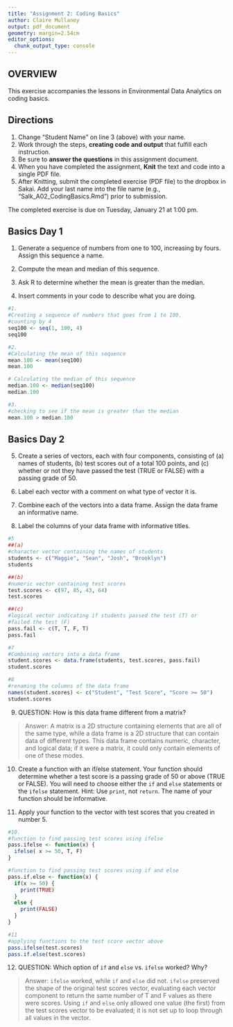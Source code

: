 ```yaml
---
title: "Assignment 2: Coding Basics"
author: Claire Mullaney
output: pdf_document
geometry: margin=2.54cm
editor_options: 
  chunk_output_type: console
---
```

## OVERVIEW

This exercise accompanies the lessons in Environmental Data Analytics on coding basics. 

## Directions
1. Change "Student Name" on line 3 (above) with your name.
3. Work through the steps, **creating code and output** that fulfill each instruction.
4. Be sure to **answer the questions** in this assignment document.
6. When you have completed the assignment, **Knit** the text and code into a single PDF file.
8. After Knitting, submit the completed exercise (PDF file) to the dropbox in Sakai. Add your last name into the file name (e.g., "Salk_A02_CodingBasics.Rmd") prior to submission.

The completed exercise is due on Tuesday, January 21 at 1:00 pm.


## Basics Day 1

1. Generate a sequence of numbers from one to 100, increasing by fours. Assign this sequence a name. 

2. Compute the mean and median of this sequence. 

3. Ask R to determine whether the mean is greater than the median. 

4. Insert comments in your code to describe what you are doing.

```r
#1. 
#Creating a sequence of numbers that goes from 1 to 100,
#counting by 4
seq100 <- seq(1, 100, 4) 
seq100 

#2. 
#Calculating the mean of this sequence
mean.100 <- mean(seq100) 
mean.100

# Calculating the median of this sequence
median.100 <- median(seq100) 
median.100

#3.
#checking to see if the mean is greater than the median
mean.100 > median.100 

```

## Basics Day 2

5. Create a series of vectors, each with four components, consisting of (a) names of students, (b) test scores out of a total 100 points, and (c) whether or not they have passed the test (TRUE or FALSE) with a passing grade of 50.

6. Label each vector with a comment on what type of vector it is.

7. Combine each of the vectors into a data frame. Assign the data frame an informative name.

8. Label the columns of your data frame with informative titles.

```r
#5
##(a)
#character vector containing the names of students
students <- c("Maggie", "Sean", "Josh", "Brooklyn") 
students

##(b)
#numeric vector containing test scores
test.scores <- c(97, 85, 43, 64) 
test.scores

##(c)
#logical vector indicating if students passed the test (T) or
#failed the test (F)
pass.fail <- c(T, T, F, T) 
pass.fail

#7
#Combining vectors into a data frame
student.scores <- data.frame(students, test.scores, pass.fail) 
student.scores

#8
#renaming the columns of the data frame
names(student.scores) <- c("Student", "Test Score", "Score >= 50")
student.scores
```

9. QUESTION: How is this data frame different from a matrix?

> Answer: A matrix is a 2D structure containing elements that are all of the same type, while a data frame is a 2D structure that can contain data of different types. This data frame contains numeric, character, and logical data; if it were a matrix, it could only contain elements of one of these modes. 

10. Create a function with an if/else statement. Your function should determine whether a test score is a passing grade of 50 or above (TRUE or FALSE). You will need to choose either the `if` and `else` statements or the `ifelse` statement. Hint: Use `print`, not `return`. The name of your function should be informative.

11. Apply your function to the vector with test scores that you created in number 5. 

```r
#10.
#function to find passing test scores using ifelse
pass.ifelse <- function(x) {
  ifelse( x >= 50, T, F)
}

#function to find passing test scores using if and else
pass.if.else <- function(x) {
  if(x >= 50) {
    print(TRUE)
  }
  else {
    print(FALSE)
  }
}

#11
#applying functions to the test score vector above
pass.ifelse(test.scores)
pass.if.else(test.scores)
```

12. QUESTION: Which option of `if` and `else` vs. `ifelse` worked? Why?

> Answer: `ifelse` worked, while `if` and `else` did not. `ifelse` preserved the shape of the original test scores vector, evaluating each vector component to return the same number of T and F values as there were scores. Using `if` and `else` only allowed one value (the first) from the test scores vector to be evaluated; it is not set up to loop through all values in the vector.
